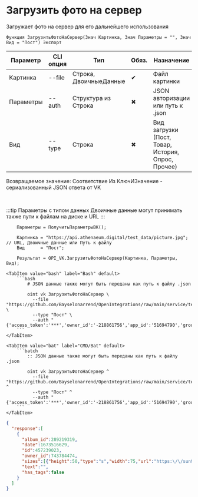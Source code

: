 ﻿---
sidebar_position: 11
description: Загрузить фото на сервер и другие функции для работы с VK в Открытом пакете интеграций - бесплатной open-source библиотеке интеграций для 1С:Предприятие 8, OneScript и CLI
keywords: [1C, 1С, 1С:Предприятие, 1С:Предприятие 8.3, API, Интеграция, Сервисы, Обмен, OneScript, CLI, VK]
---


# Загрузить фото на сервер
 Загружает фото на сервер для его дальнейшего использования



`Функция ЗагрузитьФотоНаСервер(Знач Картинка, Знач Параметры = "", Знач Вид = "Пост") Экспорт`

  | Параметр | CLI опция | Тип | Обяз. | Назначение |
  |-|-|-|-|-|
  | Картинка | --file | Строка, ДвоичныеДанные | &#x2714; | Файл картинки |
  | Параметры | --auth | Структура из Строка | &#x2716; | JSON авторизации или путь к .json |
  | Вид | --type | Строка | &#x2716; | Вид загрузки (Пост, Товар, История, Опрос, Прочее) |

  
  Возвращаемое значение:   Соответствие Из КлючИЗначение - сериализованный JSON ответа от VK

<br/>

:::tip
Параметры с типом данных Двоичные данные могут принимать также пути к файлам на диске и URL
:::
<br/>



```bsl title="Пример использования для 1С:Предприятие/OneScript"
    Параметры = ПолучитьПараметрыВК();

    Картинка = "https://api.athenaeum.digital/test_data/picture.jpg"; // URL, Двоичные данные или Путь к файлу
    Вид      = "Пост";

    Результат = OPI_VK.ЗагрузитьФотоНаСервер(Картинка, Параметры, Вид);
```
    

 <Tabs>
  
    <TabItem value="bash" label="Bash" default>
        ```bash
            # JSON данные также могут быть переданы как путь к файлу .json
            
            oint vk ЗагрузитьФотоНаСервер \
              --file "https://github.com/Bayselonarrend/OpenIntegrations/raw/main/service/test_data/picture.jpg" \
              --type "Пост" \
              --auth "{'access_token':'***','owner_id':'-218861756','app_id':'51694790','group_id':'218861756'}"
        ```
    </TabItem>
  
    <TabItem value="bat" label="CMD/Bat" default>
        ```batch
            :: JSON данные также могут быть переданы как путь к файлу .json
            
            oint vk ЗагрузитьФотоНаСервер ^
              --file "https://github.com/Bayselonarrend/OpenIntegrations/raw/main/service/test_data/picture.jpg" ^
              --type "Пост" ^
              --auth "{'access_token':'***','owner_id':'-218861756','app_id':'51694790','group_id':'218861756'}"
        ```
    </TabItem>
</Tabs>


```json title="Результат"
{
  "response":[
    {
      "album_id":289219319,
      "date":1673516629,
      "id":457239023,
      "owner_id":743784474,
      "sizes":[{"height":50,"type":"s","width":75,"url":"https:\/\/sun9-west.userapi.com\/sun9-45\/s\/v1\/ig2\/Vus7E6r8jZjgv5E9bnuM6fbvL9U_NP4-goegNOaEy8t4Z1DnzofjER9exwblecB6Hxb3EUbWv7lQvxdRaErZGoT3.jpg?size=75x50&quality=96&type=album"},{"height":87,"type":"m","width":130,"url":"https:\/\/sun9-west.userapi.com\/sun9-45\/s\/v1\/ig2\/JTtJ-M4Y1Md4nbNyY6QNKBjs9xleCGkDwGw-NuMvLV0DKfQrPb_xN7QcfazSTrBcZ-_JzsJ21pTuLI7Slr8m9HcB.jpg?size=130x87&quality=96&type=album"},{"height":402,"type":"x","width":604,"url":"https:\/\/sun9-west.userapi.com\/sun9-45\/s\/v1\/ig2\/2DBzUBeOMpydPcypQFkirgj6g9mzsj8le0qsrWQ_lPX3zNQN1229bLivxf26ya-91HF9D57exLSnkSnJwUxJdUBN.jpg?size=604x402&quality=96&type=album"},{"height":537,"type":"y","width":807,"url":"https:\/\/sun9-west.userapi.com\/sun9-45\/s\/v1\/ig2\/Biye5eNVG4UA_ymuN60MU6Qp26yO7rYp0WB-ch55oxkaATpXs4Kmqqznz1keCYHg_BHyvPhyrSGyK3zRK29LoVKH.jpg?size=807x537&quality=96&type=album"},{"height":852,"type":"z","width":1280,"url":"https:\/\/sun9-west.userapi.com\/sun9-45\/s\/v1\/ig2\/O-BkqGyWMw2ZKcOyYz8sH543Ihkws7mAn6x76JYh0mVW2MCR9x9eig_AS6gT6OLeySlvewx5oyri1Ejj0uNhJuKo.jpg?size=1280x852&quality=96&type=album"},{"height":1704,"type":"w","width":2560,"url":"https:\/\/sun9-west.userapi.com\/sun9-45\/s\/v1\/ig2\/o5klH0kpqicWBkDGQl_ch2j8VRpW69xrnq_PXw823wrMYc2qnXQLuDZeECtcKSaka1gfCpP9smoz7XwGAMDTk7vo.jpg?size=2560x1704&quality=96&type=album"},{"height":87,"type":"o","width":130,"url":"https:\/\/sun9-west.userapi.com\/sun9-45\/s\/v1\/ig2\/JTtJ-M4Y1Md4nbNyY6QNKBjs9xleCGkDwGw-NuMvLV0DKfQrPb_xN7QcfazSTrBcZ-_JzsJ21pTuLI7Slr8m9HcB.jpg?size=130x87&quality=96&type=album"},{"height":133,"type":"p","width":200,"url":"https:\/\/sun9-west.userapi.com\/sun9-45\/s\/v1\/ig2\/dFvcZ_sYZeMJtmvotINsevf_0x4KbDxo-jcrZojRQtebIKvM0juMU9U9NjybaidOukkrImr2CWcW8u6IHdlceWKD.jpg?size=200x133&quality=96&type=album"},{"height":213,"type":"q","width":320,"url":"https:\/\/sun9-west.userapi.com\/sun9-45\/s\/v1\/ig2\/GglL_Kv0x1_rnPwXwtTPZUMFg9sT_JB9xUSUeNvNIRapPRhGvQbQAaCwD57WBhUKU8sPD6-BhyadPIXaALqERkS1.jpg?size=320x213&quality=96&type=album"},{"height":340,"type":"r","width":510,"url":"https:\/\/sun9-west.userapi.com\/sun9-45\/s\/v1\/ig2\/LnQwirb-SUb689R2k90Q8MwuwHJ0tfO03a0IkCeXObaQERRE2-UUyLBCTTLme2qkLcxXAekHVbkLMEZhRq5E6Ggr.jpg?size=510x340&quality=96&crop=2,0,2556,1704&type=album"}],
      "text":"",
      "has_tags":false
    }
  ]
}
```
